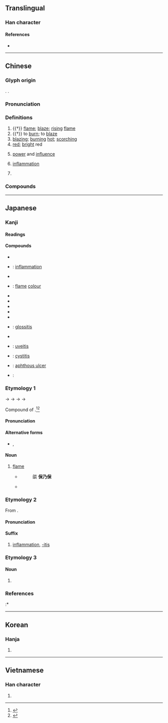 {{also|焱}}
{{character info/new}}
==Translingual==

===Han character===
{{Han char|rn=86|rad=火|as=04|sn=8|four=90809|canj=FF|ids=⿱火火}}

====References====
* {{Han ref|kx=0667.130|dkj=18910|dj=1076.210|hdz=32193.060|uh=708E|ud=28814|bh=AAA2|bd=43682}}

----

==Chinese==
{{zh-forms|alt=炏}}

===Glyph origin===
{{Han etym}}
{{Han compound|火|火|t1=fire|t2=fire|ls=ic}}. {{zh-etym-double|火|fire}}.

===Pronunciation===
{{zh-pron
|m=yán
|c=jim4
|h=pfs=yàm/yam
|md=ièng
|mn=qz,tw,xm,zz:iām/xm,zz:iâm
|mn-t=iam7
|w=3hhi
|mc=y
|oc=y
|cat=n,v,a,pn
}}

===Definitions===
{{zh-hanzi}}

# {{†}} [[flame]]; [[blaze]]; [[rising]] [[flame]]
# {{†}} to [[burn]]; to [[blaze]]
# [[blazing]]; [[burning]] [[hot]]; [[scorching]]
# [[red]]; [[bright]] red
# {{lb|zh|figurative}} [[power]] and [[influence]]
# {{lb|zh|medicine}} [[inflammation]]
# {{lb|zh|mythology}} {{w|Yan Emperor}} {{gloss|ancient legendary Chinese ruler}}

===Compounds===
{{zh-der|炎帝|炎旱|炎黃|炎涼|炎涼世態|炎熱|炎日|炎暑|炎天|炎夏|炎炎|炎焰|炎陽|炎症:inflammation|膀胱炎:cystitis|咽喉炎|副鼻腔炎|咽頭炎|口炎|中耳炎|口角炎|大腸炎|乳腺炎|心內膜炎|尿道炎|孫炎|世態炎涼|子宮頸炎|內耳炎|喉炎|卵巢炎|支氣管炎|炎炎夏日|發炎|炎徼|炎精|炎丘|炎方|瞼腺炎|炎土|皮膚肌炎|炎火|會厭炎|毛囊炎|日本腦炎|炎黃子孫|皮膚炎|炎上|盲腸炎|炎漢|牙髓炎|炎光|炎陽炙人|炎精之數|消炎藥|消炎|消炎片|淚囊炎|氣管炎|扁桃腺炎|肋膜炎|關節炎|筋膜炎|胃炎|鼻竇炎|骨髓炎|股關節炎|角膜炎|髓膜炎|鼓膜炎|結膜炎|腎盂炎|腦炎|肺炎|鼻炎|骨膜炎|肝炎|腮腺炎|趨炎附勢|趨炎附熱|附炎|闌尾炎|肝火上炎|舌炎|赫赫炎炎|趨炎奉勢|貴勢炎炎|腎炎|胸膜炎|腹膜炎|腦膜炎|腸炎}}

----

==Japanese==

===Kanji===
{{ja-kanji|grade=c|rs=火04}}

====Readings====
{{ja-readings
|goon=えん<えん<えむ
|kanon=えん<えん<えむ
|kun=ほのお-<ほのほ-, ほむら-, も-える
}}

====Compounds====
{{der-top|Compounds}}
* {{ja-r|炎暑|えんしょ}}
* {{ja-r|炎症|えんしょう}}: [[inflammation]]
* {{ja-r|炎上|えんじょう}}
* {{ja-r|炎色|えんしょく}}: [[flame]] [[colour]]
* {{ja-r|炎帝|えんてい}}
* {{ja-r|炎天|えんてん}}
* {{ja-r|炎涼|えんりょう}}
* {{ja-r|火炎|かえん}}
* {{ja-r|気炎|きえん}}
* {{ja-r|舌炎|ぜつえん}}: [[glossitis]]
* {{ja-r|虫垂炎|ちゅうすいえん}}
* {{ja-r|葡萄膜炎|ぶどうまくえん}}: [[uveitis]]
* {{ja-r|膀胱炎|ぼうこうえん}}: [[cystitis]]
* {{ja-r|口内炎|こうないえん}}: [[aphthous ulcer]]
* {{ja-r|爆炎|ばくえん}}:
{{der-bottom}}

===Etymology 1===
{{wikipedia|lang=ja}}
{{ja-kanjitab|ほのお|yomi=k}}

{{IPAchar|/ponopo/}} → {{IPAchar|/ɸonoɸo/}} → {{IPAchar|/ɸonowo/}} → {{IPAchar|/honowo/}} → {{IPAchar|/honoː/}}

Compound of {{compound|lang=ja|sort=ほのお|火|tr1=ho|t1=fire|の|tr2=no|pos2=possessive particle|穂|tr3=ho|t3=ear, head}}.<ref name="KDJ">{{R:Kokugo Dai Jiten}}</ref><ref name="DJR">{{R:Daijirin}}</ref>

====Pronunciation====
{{ja-pron|yomi=k|ほのお|acc=1|acc_ref=DJR,NHK|acc2=2|acc2_ref=NHK}}

====Alternative forms====
* {{ja-l|焰}}, {{ja-l|焔}}

====Noun====
{{ja-noun|ほのお|hhira=ほのほ}}

# [[flame]]
#: {{ja-usex|ハリー・ポッターと'''炎'''のゴブレット|^ハリー・^ポッター と '''^ほのお''' の ^ゴブレット|{{w|Harry Potter and the Goblet of Fire|Harry Potter and the Goblet of '''Fire'''}}}}
#: {{ja-usex|燃え広がる'''炎'''|^もえひろがる '''^ほのお'''|{{w|Catching Fire|Catching '''Fire'''}}}}
#* {{RQ:Konkōmyō Saishōōkyō Ongi|5 (front)}}
#*: 燄 '''保乃保'''
#* {{quote-book||date=Dec 22 2001||Premium Pack 5|chapter={{ruby|{{lang|ja|[真紅眼の黒竜](レッドアイズ・ブラックドラゴン)}}}}|trans-chapter=Red-Eyes Black Dragon|language=Japanese|publisher={{w|Konami}}|||{{ja-usex|真%紅の眼を持つ黒%竜。怒りの黒き'''炎'''はその眼に映る者%全てを焼き尽くす。|^しん%く の め を もつ こく%りゅう。^いかり の くろき '''ほのお''' は その め に うつる もの% すべて を やきつくす。|A black dragon with crimson eyes. Its black '''flames''' of fury burn away anything that’s reflected in those eyes.}}}}

===Etymology 2===
{{ja-kanjitab|yomi=o|えん}}

From {{der|ja|ltc|sort=えん|炎||flame; blaze|tr=ɦˠiᴇm}}.

====Pronunciation====
{{ja-pron|y=o|えん}}

====Suffix====
{{ja-pos|えん|suffix}}

# {{lb|ja|disease|sort=えん}} [[inflammation]], [[-itis]]

===Etymology 3===
{{ja-kanjitab|yomi=k|ほむら}}

====Noun====
{{ja-noun|ほむら}}

# {{altspell|lang=ja|焔}}

===References===
<references/>
:* {{R:Konkōmyō Saishōōkyō Ongi}}

{{cln|ja|words with multiple readings}}
{{C|ja|Fire|sort=ほのお}}

----

==Korean==

===Hanja===
{{ko-hanja|hangeul=[[염]]|eumhun=|rv=yeom|mr=yŏm|y=yem}}

# {{defn|lang=ko|sort=火04}}

----

==Vietnamese==

===Han character===
{{vi-hantu|[[viêm]]|rs=火04}}

# {{defn|lang=vi|sort=火04}}